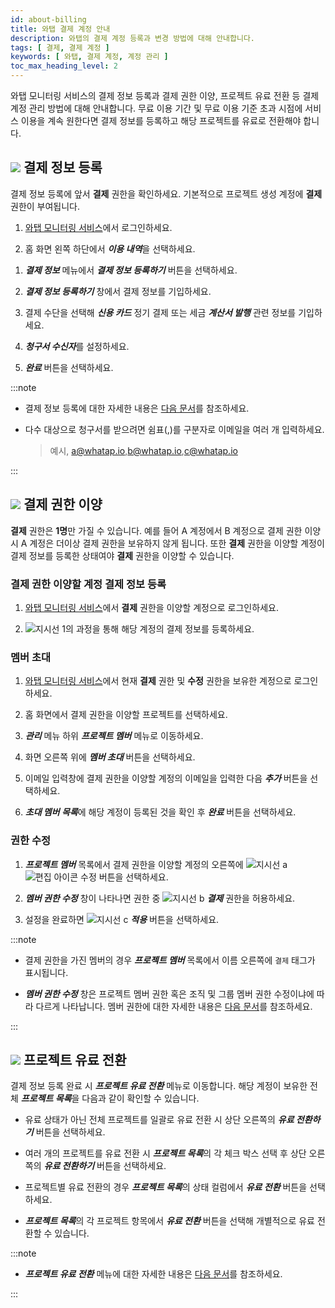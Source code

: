 ```yaml
---
id: about-billing
title: 와탭 결제 계정 안내
description: 와탭의 결제 계정 등록과 변경 방법에 대해 안내합니다.
tags: [ 결제, 결제 계정 ]
keywords: [ 와탭, 결제 계정, 계정 관리 ]
toc_max_heading_level: 2
---
```


와탭 모니터링 서비스의 결제 정보 등록과 결제 권한 이양, 프로젝트 유료 전환 등 결제 계정 관리 방법에 대해 안내합니다. 무료 이용 기간 및 무료 이용 기준 초과 시점에 서비스 이용을 계속 원한다면 결제 정보를 등록하고 해당 프로젝트를 유료로 전환해야 합니다. 


## ![](/img/number-01.png) 결제 정보 등록 

결제 정보 등록에 앞서 **결제** 권한을 확인하세요. 기본적으로 프로젝트 생성 계정에 **결제** 권한이 부여됩니다.

1. [와탭 모니터링 서비스](https://service.whatap.io)에서 로그인하세요. 

1. 홈 화면 왼쪽 하단에서 ***이용 내역***을 선택하세요.

  <ImgLang img='tax_invoice_1.png' desc='이용 내역' />

1. ***결제 정보*** 메뉴에서 ***결제 정보 등록하기*** 버튼을 선택하세요.

1. ***결제 정보 등록하기*** 창에서 결제 정보를 기입하세요.

1. 결제 수단을 선택해 ***신용 카드*** 정기 결제 또는 세금 ***계산서 발행*** 관련 정보를 기입하세요.

1. ***청구서 수신자***를 설정하세요.

1. ***완료*** 버튼을 선택하세요.

:::note 

* 결제 정보 등록에 대한 자세한 내용은 [다음 문서](/management/billing)를 참조하세요.

* 다수 대상으로 청구서를 받으려면 쉼표(,)를 구분자로 이메일을 여러 개 입력하세요. 

  > 예시, a@whatap.io,b@whatap.io,c@whatap.io

  <ImgLang img='best-p/about-billing-member-recipient.png' desc='청구서 수신자 다수 설정' />

:::

## ![](/img/number-02.png) 결제 권한 이양

**결제** 권한은 **1명**만 가질 수 있습니다. 예를 들어 A 계정에서 B 계정으로 결제 권한 이양 시 A 계정은 더이상 결제 권한을 보유하지 않게 됩니다. 또한 **결제** 권한을 이양할 계정이 결제 정보를 등록한 상태여야 **결제** 권한을 이양할 수 있습니다.

### 결제 권한 이양할 계정 결제 정보 등록

1. [와탭 모니터링 서비스](https://service.whatap.io)에서 **결제** 권한을 이양할 계정으로 로그인하세요.

1. ![지시선 1](/img/number-01.png)의 과정을 통해 해당 계정의 결제 정보를 등록하세요.

### 멤버 초대

1. [와탭 모니터링 서비스](https://service.whatap.io)에서 현재 **결제** 권한 및 **수정** 권한을 보유한 계정으로 로그인하세요.

1. 홈 화면에서 결제 권한을 이양할 프로젝트를 선택하세요. 

1. ***관리*** 메뉴 하위 ***프로젝트 멤버*** 메뉴로 이동하세요.

1. 화면 오른쪽 위에 ***멤버 초대*** 버튼을 선택하세요.

1. 이메일 입력창에 결제 권한을 이양할 계정의 이메일을 입력한 다음 ***추가*** 버튼을 선택하세요.

1. ***초대 멤버 목록***에 해당 계정이 등록된 것을 확인 후 ***완료*** 버튼을 선택하세요.

### 권한 수정

<ImgLang img='best-p/about-billing-member-role.png' desc='권한 수정 sc' />

1. ***프로젝트 멤버*** 목록에서 결제 권한을 이양할 계정의 오른쪽에 ![지시선 a](/img/char-a.svg) ![편집 아이콘](/img/ico-edit.svg) 수정 버튼을 선택하세요.

1. ***멤버 권한 수정*** 창이 나타나면 권한 중 ![지시선 b](/img/char-b.svg) ***결제*** 권한을 허용하세요.

1. 설정을 완료하면 ![지시선 c](/img/char-c.svg) ***적용*** 버튼을 선택하세요.

:::note

* 결제 권한을 가진 멤버의 경우 ***프로젝트 멤버*** 목록에서 이름 오른쪽에 <code class='pay'>결제</code> 태그가 표시됩니다. 

* ***멤버 권한 수정*** 창은 프로젝트 멤버 권한 혹은 조직 및 그룹 멤버 권한 수정이냐에 따라 다르게 나타납니다. 멤버 권한에 대한 자세한 내용은 [다음 문서](/project/project-structure#project-auth)를 참조하세요.

:::

## ![](/img/number-03.png) 프로젝트 유료 전환

결제 정보 등록 완료 시 ***프로젝트 유료 전환*** 메뉴로 이동합니다. 해당 계정이 보유한 전체 ***프로젝트 목록***을 다음과 같이 확인할 수 있습니다. 

<ImgLang img='best-p/about-billing-subscription.png' desc='프로젝트 유료 전환' />

* 유료 상태가 아닌 전체 프로젝트를 일괄로 유료 전환 시 상단 오른쪽의 ***유료 전환하기*** 버튼을 선택하세요.

* 여러 개의 프로젝트를 유료 전환 시 ***프로젝트 목록***의 각 체크 박스 선택 후 상단 오른쪽의 ***유료 전환하기*** 버튼을 선택하세요.

* 프로젝트별 유료 전환의 경우 ***프로젝트 목록***의 상태 컬럼에서 ***유료 전환*** 버튼을 선택하세요.

* ***프로젝트 목록***의 각 프로젝트 항목에서 ***유료 전환*** 버튼을 선택해 개별적으로 유료 전환할 수 있습니다.

:::note

* ***프로젝트 유료 전환*** 메뉴에 대한 자세한 내용은 [다음 문서](../management/billing#project-subscription)를 참조하세요.

:::